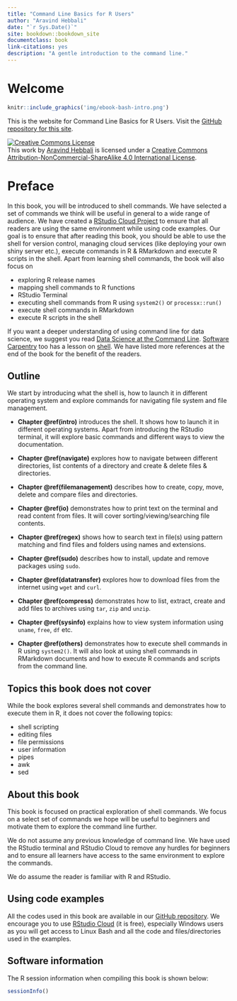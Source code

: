 ```yaml
--- 
title: "Command Line Basics for R Users"
author: "Aravind Hebbali"
date: "`r Sys.Date()`"
site: bookdown::bookdown_site
documentclass: book
link-citations: yes
description: "A gentle introduction to the command line."
---
```


# Welcome {-}

```r
knitr::include_graphics('img/ebook-bash-intro.png')
```

This is the website for Command Line Basics for R Users. Visit the [GitHub repository for this site](https://github.com/rsquaredacademy-education/bash-intro).	

<a rel="license" href="http://creativecommons.org/licenses/by-nc-sa/4.0/"><img alt="Creative Commons License" style="border-width:0" src="https://i.creativecommons.org/l/by-nc-sa/4.0/88x31.png" /></a><br />This work by [Aravind Hebbali](https://www.aravindhebbali.com/) is licensed under a <a rel="license" href="http://creativecommons.org/licenses/by-nc-sa/4.0/">Creative Commons Attribution-NonCommercial-ShareAlike 4.0 International License</a>.

# Preface {-}

In this book, you will be introduced to shell commands. We have selected a set of commands we think will be useful in general to a wide range of audience. We have created a [RStudio Cloud Project](https://rstudio.cloud/project/518720) to ensure that all readers are using the same environment while using code examples. Our goal is to ensure that after reading this book, you should be able to use the shell for version control, managing cloud services (like deploying your own shiny server etc.), execute commands in R & RMarkdown and execute R scripts in the shell. Apart from learning shell commands, the book will also focus on

- exploring R release names
- mapping shell commands to R functions
- RStudio Terminal
- executing shell commands from R using `system2()` or `processx::run()`
- execute shell commands in RMarkdown
- execute R scripts in the shell 

If you want a deeper understanding of using command line for data science, we suggest you read [Data Science at the Command Line](https://www.datascienceatthecommandline.com/). [Software Carpentry](https://software-carpentry.org/) too has a lesson on [shell](https://swcarpentry.github.io/shell-novice/). We have listed more references at the end of the book for the benefit of the readers.

## Outline {-}

We start by introducing what the shell is, how to launch it in different operating system and explore
commands for navigating file system and file management.

* **Chapter \@ref(intro)** introduces the shell. It shows how to launch it in different operating
systems. Apart from introducing the RStudio terminal, it will explore basic commands and different
ways to view the documentation.

* **Chapter \@ref(navigate)** explores how to navigate between different directories, list contents of a directory and 
create & delete files & directories.

* **Chapter \@ref(filemanagement)** describes how to create, copy, move, delete and compare files and directories.

* **Chapter \@ref(io)** demonstrates how to print text on the terminal and read content from files. It will
cover sorting/viewing/searching file contents.

* **Chapter \@ref(regex)** shows how to search text in file(s) using pattern matching and 
find files and folders using names and extensions.

* **Chapter \@ref(sudo)** describes how to install, update and remove packages using `sudo`.

* **Chapter \@ref(datatransfer)** explores how to download files from the internet using `wget` and `curl`.

* **Chapter \@ref(compress)** demonstrates how to list, extract, create and add files to archives using `tar`, `zip` 
and `unzip`.

* **Chapter \@ref(sysinfo)** explains how to view system information using `uname`, `free`, `df` etc.

* **Chapter \@ref(others)** demonstrates how to execute shell commands in R using `system2()`. It will also look
at using shell commands in RMarkdown documents and how to execute R commands and scripts from the command line. 

## Topics this book does not cover {-} 

While the book explores several shell commands and demonstrates how to execute them in R, it does not cover the following topics:

- shell scripting
- editing files
- file permissions
- user information
- pipes
- awk
- sed

## About this book {-}

This book is focused on practical exploration of shell commands. We focus on a select set of commands we hope 
will be useful to beginners and motivate them to explore the command line further. 

We do not assume any previous knowledge of command line. We have used the RStudio terminal and RStudio Cloud to
remove any hurdles for beginners and to ensure all learners have access to the same environment to explore the 
commands. 

We do assume the reader is familiar with R and RStudio. 

## Using code examples {-}

All the codes used in this book are available in our [GitHub repository](https://github.com/rsquaredacademy-education/).
We encourage you to use [RStudio Cloud](https://rstudio.cloud/project/518720) (it is free), especially Windows users as 
you will get access to Linux Bash and all the code and files/directories used in the examples.

## Software information {-}

The R session information when compiling this book is shown below:

```r
sessionInfo()
```
